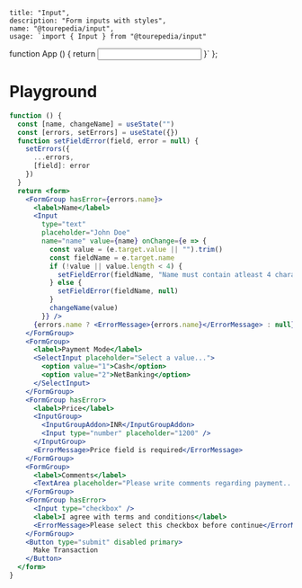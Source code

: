
    title: "Input",
    description: "Form inputs with styles",
    name: "@tourepedia/input",
    usage: `import { Input } from "@tourepedia/input"
function App () {
  return <Input />
}`
};


# Playground

```jsx live=true
function () {
  const [name, changeName] = useState("")
  const [errors, setErrors] = useState({})
  function setFieldError(field, error = null) {
    setErrors({
      ...errors,
      [field]: error
    })
  }
  return <form>
    <FormGroup hasError={errors.name}>
      <label>Name</label>
      <Input
        type="text"
        placeholder="John Doe"
        name="name" value={name} onChange={e => {
          const value = (e.target.value || "").trim()
          const fieldName = e.target.name
          if (!value || value.length < 4) {
            setFieldError(fieldName, "Name must contain atleast 4 characters")
          } else {
            setFieldError(fieldName, null)
          }
          changeName(value)
        }} />
      {errors.name ? <ErrorMessage>{errors.name}</ErrorMessage> : null}
    </FormGroup>
    <FormGroup>
      <label>Payment Mode</label>
      <SelectInput placeholder="Select a value...">
        <option value="1">Cash</option>
        <option value="2">NetBanking</option>
      </SelectInput>
    </FormGroup>
    <FormGroup hasError>
      <label>Price</label>
      <InputGroup>
        <InputGroupAddon>INR</InputGroupAddon>
        <Input type="number" placeholder="1200" />
      </InputGroup>
      <ErrorMessage>Price field is required</ErrorMessage>
    </FormGroup>
    <FormGroup>
      <label>Comments</label>
      <TextArea placeholder="Please write comments regarding payment..." />
    </FormGroup>
    <FormGroup hasError>
      <Input type="checkbox" />
      <label>I agree with terms and conditions</label>
      <ErrorMessage>Please select this checkbox before continue</ErrorMessage>
    </FormGroup>
    <Button type="submit" disabled primary>
      Make Transaction
    </Button>
  </form>
}
```
